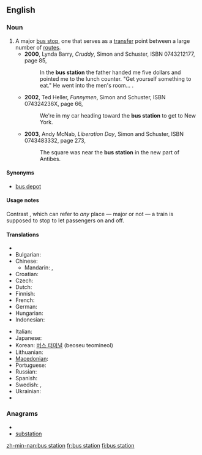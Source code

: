 ==English==
{{wikipedia}}

===Noun===
{{en-noun}}

# A major [[bus stop]], one that serves as a [[transfer]] point between a large number of [[route]]s.
#* '''2000''', Lynda Barry, ''Cruddy'', Simon and Schuster, ISBN 0743212177, page 85,
#*: In the '''bus station''' the father handed me five dollars and pointed me to the lunch counter. "Get yourself something to eat." He went into the men's room...&nbsp;.
#* '''2002''', Ted Heller, ''Funnymen'', Simon and Schuster, ISBN 074324236X, page 66,
#*: We're in my car heading toward the '''bus station''' to get to New York.
#* '''2003''', Andy McNab, ''Liberation Day'', Simon and Schuster, ISBN 0743483332, page 273,
#*: The square was near the '''bus station''' in the new part of Antibes.

====Synonyms====
* [[bus depot]]

====Usage notes====
Contrast {{term|train station}}, which can refer to ''any'' place — major or not — a train is supposed to stop to let passengers on and off.

====Translations====
{{trans-top|major bus stop, one that serves as a transfer point between a large number of routes}}
* {{trreq|Arabic}}
* Bulgarian: {{t-|bg|автогара|f|tr=ávtogára}}
* Chinese:
** Mandarin: {{t-|cmn|公共汽車總站|sc=Hani}}, {{t-|cmn|公共汽车总站|tr=gōnggòngqìchē zhǒngzhàn|sc=Hani}}
* Croatian: {{t|hr|autobusni kolodvor|m}}
* Czech: {{t|cs|autobusové nádraží}}
* Dutch: {{t|nl|busstation}}
* Finnish: {{t-|fi|linja-autoasema}}
* French: {{t|fr|gare routière|f}}
* German: {{t-|de|Busbahnhof|m}}
* Hungarian: {{t-|hu|buszállomás}}
* Indonesian: {{t|id|terminal bus|xs=Indonesian}}
{{trans-mid}}
* Italian: {{t|it|stazione degli autobus}}
* Japanese: {{t|ja|バスステーション|tr=basu sutēshon}}
* Korean: [[버스 터미널]] (beoseu teomineol)
* Lithuanian: {{t|lt|autobusų stotis|xs=Lithuanian}}
* [[Macedonian]]: {{t|mk|автобуска станица|f|tr=avtóbuska stánica}}
* Portuguese: {{t|pt|estação de ônibus|f}}
* Russian: {{t+|ru|автовокзал|m|tr=avtovokzál}}
* Spanish: {{t|es|estación de autobús|f}}
* Swedish: {{t|sv|busstation|c}}, {{t|sv|bussterminal|c}}
* Ukrainian: {{t-|uk|автовокзал|m|xs=Ukrainian}}
* {{trreq|Vietnamese}}
{{trans-bottom}}

===Anagrams===
* {{alphagram|abinossttu}}
* [[substation#English|substation]]

[[zh-min-nan:bus station]]
[[fr:bus station]]
[[fi:bus station]]